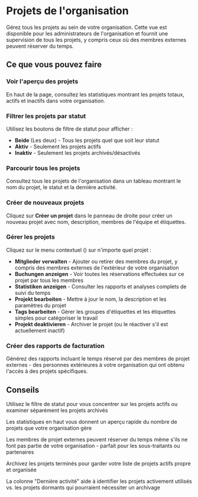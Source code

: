 # Projets de l'organisation

Gérez tous les projets au sein de votre organisation. Cette vue est disponible pour les administrateurs de l'organisation et fournit une supervision de tous les projets, y compris ceux où des membres externes peuvent réserver du temps.

## Ce que vous pouvez faire

### Voir l'aperçu des projets
En haut de la page, consultez les statistiques montrant les projets totaux, actifs et inactifs dans votre organisation.

### Filtrer les projets par statut
Utilisez les boutons de filtre de statut pour afficher :
- **Beide** (Les deux) - Tous les projets quel que soit leur statut
- **Aktiv** - Seulement les projets actifs
- **Inaktiv** - Seulement les projets archivés/désactivés

### Parcourir tous les projets
Consultez tous les projets de l'organisation dans un tableau montrant le nom du projet, le statut et la dernière activité.

### Créer de nouveaux projets
Cliquez sur **Créer un projet** dans le panneau de droite pour créer un nouveau projet avec nom, description, membres de l'équipe et étiquettes.

### Gérer les projets
Cliquez sur le menu contextuel (<Icon name="EllipsisVertical" />) sur n'importe quel projet :
- **Mitglieder verwalten** - Ajouter ou retirer des membres du projet, y compris des membres externes de l'extérieur de votre organisation
- **Buchungen anzeigen** - Voir toutes les réservations effectuées sur ce projet par tous les membres
- **Statistiken anzeigen** - Consulter les rapports et analyses complets de suivi du temps
- **Projekt bearbeiten** - Mettre à jour le nom, la description et les paramètres du projet
- **Tags bearbeiten** - Gérer les groupes d'étiquettes et les étiquettes simples pour catégoriser le travail
- **Projekt deaktivieren** - Archiver le projet (ou le réactiver s'il est actuellement inactif)

### Créer des rapports de facturation
Générez des rapports incluant le temps réservé par des membres de projet externes - des personnes extérieures à votre organisation qui ont obtenu l'accès à des projets spécifiques.

## Conseils

<Tip>Utilisez le filtre de statut pour vous concentrer sur les projets actifs ou examiner séparément les projets archivés</Tip>

<Tip>Les statistiques en haut vous donnent un aperçu rapide du nombre de projets que votre organisation gère</Tip>

<Tip>Les membres de projet externes peuvent réserver du temps même s'ils ne font pas partie de votre organisation - parfait pour les sous-traitants ou partenaires</Tip>

<Tip>Archivez les projets terminés pour garder votre liste de projets actifs propre et organisée</Tip>

<Tip>La colonne "Dernière activité" aide à identifier les projets activement utilisés vs. les projets dormants qui pourraient nécessiter un archivage</Tip>
